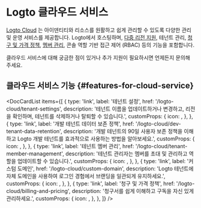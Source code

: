 
# Logto 클라우드 서비스

[Logto Cloud](https://cloud.logto.io) 는 아이덴티티와 리소스를 원활하고 쉽게 관리할 수 있도록 다양한 관리 및 운영 서비스를 제공합니다. Logto에서 호스팅하며, [다중 리전 지원](/logto-cloud/tenant-settings#tenant-region), 테넌트 관리, [청구 및 가격 정책](/logto-cloud/billing-and-pricing), [멤버 관리](/logto-cloud/tenant-member-management), 콘솔 역할 기반 접근 제어 (RBAC) 등의 기능을 포함합니다.

클라우드 서비스에 대해 궁금한 점이 있거나 추가 지원이 필요하시면 언제든지 문의해 주세요.

## 클라우드 서비스 기능 \{#features-for-cloud-service}

<DocCardList
  items={[
    {
      type: 'link',
      label: '테넌트 설정',
      href: '/logto-cloud/tenant-settings',
      description:
        '테넌트 이름을 업데이트하거나 변경하고, 리전을 확인하며, 테넌트를 삭제하거나 탈퇴할 수 있습니다.',
      customProps: {
        icon: <TenantSettings />,
      },
    },
    {
      type: 'link',
      label: '개발 테넌트 데이터 보존 정책',
      href: '/logto-cloud/dev-tenant-data-retention',
      description:
        '개발 테넌트의 90일 사용자 보존 정책을 이해하고 Logto 개발 테넌트를 효과적으로 사용하는 방법을 알아보세요.',
      customProps: {
        icon: <Developer />,
      },
    },
    {
      type: 'link',
      label: '테넌트 멤버 관리',
      href: '/logto-cloud/tenant-member-management',
      description: '테넌트 관리자는 멤버를 초대 및 관리하고 역할을 업데이트할 수 있습니다.',
      customProps: {
        icon: <TenantMemberManagement />,
      },
    },
    {
      type: 'link',
      label: '커스텀 도메인',
      href: '/logto-cloud/custom-domain',
      description:
        'Logto 테넌트에 자체 도메인을 사용하여 로그인 경험에서 브랜딩을 일관되게 유지하세요.',
      customProps: {
        icon: <CustomDomains />,
      },
    },
    {
      type: 'link',
      label: '청구 및 가격 정책',
      href: '/logto-cloud/billing-and-pricing',
      description: '청구서를 쉽게 이해하고 구독을 자신 있게 관리하세요.',
      customProps: {
        icon: <PricingAndBilling />,
      },
    },
  ]}
/>
